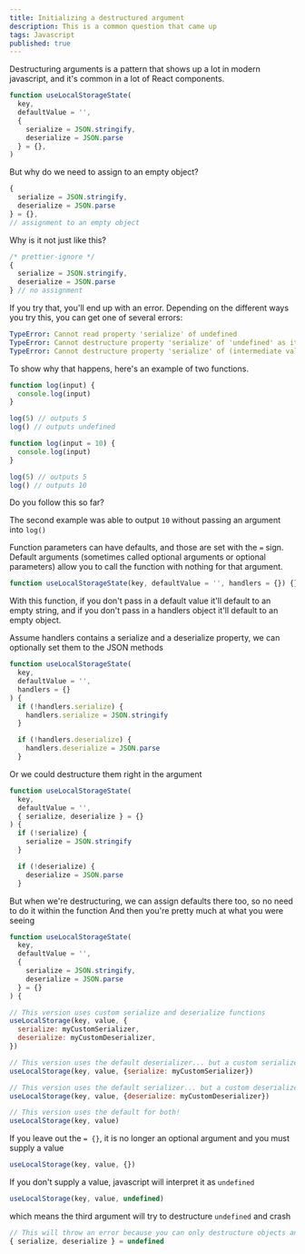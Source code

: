 ```yaml
---
title: Initializing a destructured argument
description: This is a common question that came up
tags: Javascript
published: true
---
```


Destructuring arguments is a pattern that shows up a lot in modern javascript, and it's common in a lot of React components.

```js numbered labeled {4-7}
function useLocalStorageState(
  key,
  defaultValue = '',
  {
    serialize = JSON.stringify,
    deserialize = JSON.parse
  } = {},
)
```

But why do we need to assign to an empty object?

```js numbered labeled {4}
{
  serialize = JSON.stringify,
  deserialize = JSON.parse
} = {},
// assignment to an empty object
```

Why is it not just like this?

```js numbered labeled
/* prettier-ignore */
{
  serialize = JSON.stringify, 
  deserialize = JSON.parse
} // no assignment
```

If you try that, you'll end up with an error. Depending on the different ways you try this, you can get one of several errors:

```yml
TypeError: Cannot read property 'serialize' of undefined
TypeError: Cannot destructure property 'serialize' of 'undefined' as it is undefined.
TypeError: Cannot destructure property 'serialize' of (intermediate value) as it is undefined.
```

To show why that happens, here's an example of two functions.

```js numbered labeled {1}
function log(input) {
  console.log(input)
}

log(5) // outputs 5
log() // outputs undefined
```

```js numbered labeled {1}
function log(input = 10) {
  console.log(input)
}

log(5) // outputs 5
log() // outputs 10
```

Do you follow this so far?

The second example was able to output `10` without passing an argument into `log()`

Function parameters can have defaults, and those are set with the `=` sign. Default arguments (sometimes called optional arguments or optional parameters) allow you to call the function with nothing for that argument.

```js numbered labeled
function useLocalStorageState(key, defaultValue = '', handlers = {}) {}
```

With this function, if you don't pass in a default value it'll default to an empty string, and if you don't pass in a handlers object it'll default to an empty object.

Assume handlers contains a serialize and a deserialize property, we can optionally set them to the JSON methods

```js numbered labeled
function useLocalStorageState(
  key,
  defaultValue = '',
  handlers = {}
) {
  if (!handlers.serialize) {
    handlers.serialize = JSON.stringify
  }

  if (!handlers.deserialize) {
    handlers.deserialize = JSON.parse
  }
```

Or we could destructure them right in the argument

```js numbered labeled
function useLocalStorageState(
  key,
  defaultValue = '',
  { serialize, deserialize } = {}
) {
  if (!serialize) {
    serialize = JSON.stringify
  }

  if (!deserialize) {
    deserialize = JSON.parse
  }
```

But when we're destructuring, we can assign defaults there too, so no need to do it within the function
And then you're pretty much at what you were seeing

```js numbered labeled
function useLocalStorageState(
  key,
  defaultValue = '',
  {
    serialize = JSON.stringify,
    deserialize = JSON.parse
  } = {}
) {
```

```js numbered labeled
// This version uses custom serialize and deserialize functions
useLocalStorage(key, value, {
  serialize: myCustomSerializer,
  deserialize: myCustomDeserializer,
})

// This version uses the default deserializer... but a custom serializer
useLocalStorage(key, value, {serialize: myCustomSerializer})

// This version uses the default serializer... but a custom deserializer
useLocalStorage(key, value, {deserialize: myCustomDeserializer})

// This version uses the default for both!
useLocalStorage(key, value)
```

If you leave out the `= {}`, it is no longer an optional argument and you must supply a value

```js
useLocalStorage(key, value, {})
```

If you don't supply a value, javascript will interpret it as `undefined`

```js
useLocalStorage(key, value, undefined)
```

which means the third argument will try to destructure `undefined` and crash

```js
// This will throw an error because you can only destructure objects and arrays
{ serialize, deserialize } = undefined
```
